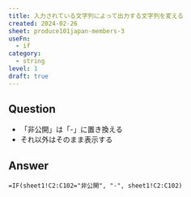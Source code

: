 ```yaml
---
title: 入力されている文字列によって出力する文字列を変える
created: 2024-02-26
sheet: produce101japan-members-3
useFn:
  - if
category:
  - string
level: 1
draft: true
---
```


## Question

- 「非公開」は「-」に置き換える
- それ以外はそのまま表示する

## Answer

```
=IF(sheet1!C2:C102="非公開", "-", sheet1!C2:C102)
```
